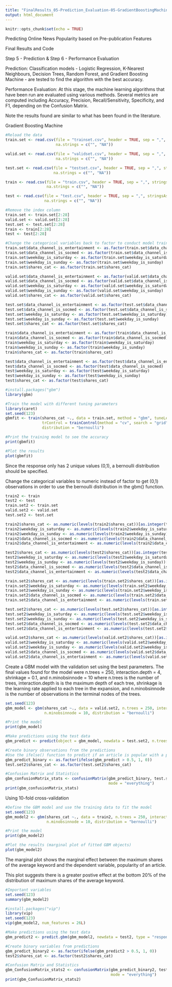 ```yaml
---
title: "FinalResults_05-Prediction_Evaluation-05-GradientBoostingMachine"
output: html_document
---
```


```r
knitr::opts_chunk$set(echo = TRUE)
```

Predicting Online News Popularity based on Pre-publication Features

Final Results and Code


Step 5 - Prediction & Step 6 - Performance Evaluation

Prediction: Classification models - Logistic Regression, K-Nearest Neighbours, Decision Trees, Random Forest, and Gradient Boosting Machine - are tested to find
the algorithm with the best accuracy. 

Performance Evaluation: At this stage, the machine learning algorithms that have been run are evaluated using various methods. Several metrics are computed
including Accuracy, Precision, Recall/Sensitivity, Specificity, and F1, depending on the Confusion Matrix. 

Note the results found are similar to what has been found in the literature.


Gradient Boosting Machine

```r
#Reload the data
train.set <- read.csv(file = "trainset.csv", header = TRUE, sep = ",", stringsAsFactors = FALSE, 
                      na.strings = c("", "NA"))

valid.set <- read.csv(file = "validset.csv", header = TRUE, sep = ",", stringsAsFactors = FALSE, 
                      na.strings = c("", "NA"))

test.set <- read.csv(file = "testset.csv", header = TRUE, sep = ",", stringsAsFactors = FALSE, 
                     na.strings = c("", "NA"))

train <- read.csv(file = "train.csv", header = TRUE, sep = ",", stringsAsFactors = FALSE, 
                  na.strings = c("", "NA"))

test <- read.csv(file = "test.csv", header = TRUE, sep = ",", stringsAsFactors = FALSE, 
                 na.strings = c("", "NA"))

#Remove the index column
train.set <- train.set[2:28]
valid.set <- valid.set[2:28]
test.set <- test.set[2:28]
train <- train[2:28]
test <- test[2:28]
```

```r
#Change the categorical variables back to factor to conduct model training and testing
train.set$data_channel_is_entertainment <- as.factor(train.set$data_channel_is_entertainment)
train.set$data_channel_is_socmed <- as.factor(train.set$data_channel_is_socmed)
train.set$weekday_is_saturday <- as.factor(train.set$weekday_is_saturday)
train.set$weekday_is_sunday <- as.factor(train.set$weekday_is_sunday)
train.set$shares_cat <- as.factor(train.set$shares_cat)

valid.set$data_channel_is_entertainment <- as.factor(valid.set$data_channel_is_entertainment)
valid.set$data_channel_is_socmed <- as.factor(valid.set$data_channel_is_socmed)
valid.set$weekday_is_saturday <- as.factor(valid.set$weekday_is_saturday)
valid.set$weekday_is_sunday <- as.factor(valid.set$weekday_is_sunday)
valid.set$shares_cat <- as.factor(valid.set$shares_cat)

test.set$data_channel_is_entertainment <- as.factor(test.set$data_channel_is_entertainment)
test.set$data_channel_is_socmed <- as.factor(test.set$data_channel_is_socmed)
test.set$weekday_is_saturday <- as.factor(test.set$weekday_is_saturday)
test.set$weekday_is_sunday <- as.factor(test.set$weekday_is_sunday)
test.set$shares_cat <- as.factor(test.set$shares_cat)

train$data_channel_is_entertainment <- as.factor(train$data_channel_is_entertainment)
train$data_channel_is_socmed <- as.factor(train$data_channel_is_socmed)
train$weekday_is_saturday <- as.factor(train$weekday_is_saturday)
train$weekday_is_sunday <- as.factor(train$weekday_is_sunday)
train$shares_cat <- as.factor(train$shares_cat)

test$data_channel_is_entertainment <- as.factor(test$data_channel_is_entertainment)
test$data_channel_is_socmed <- as.factor(test$data_channel_is_socmed)
test$weekday_is_saturday <- as.factor(test$weekday_is_saturday)
test$weekday_is_sunday <- as.factor(test$weekday_is_sunday)
test$shares_cat <- as.factor(test$shares_cat)
```

```r
#install.packages("gbm")
library(gbm)

#Train the model with different tuning parameters
library(caret)
set.seed(123)
gbmfit <- train(shares_cat ~., data = train.set, method = "gbm", tuneLength = 5, 
                trControl = trainControl(method = "cv", search = "grid"), verbose = FALSE, 
                distribution = "bernoulli")

#Print the training model to see the accuracy
print(gbmfit)
```

```r
#Plot the results
plot(gbmfit)
```

Since the response only has 2 unique values (0,1), a bernoulli distribution should be specified.

Change the categorical variables to numeric instead of factor to get (0,1) observations in order to use the bernoulli distribution in the gbm() function.

```r
train2 <- train
test2 <- test
train.set2 <- train.set
valid.set2 <- valid.set
test.set2 <- test.set

train2$shares_cat <- as.numeric(levels(train2$shares_cat))[as.integer(train2$shares_cat)]
train2$weekday_is_saturday <- as.numeric(levels(train2$weekday_is_saturday))[as.integer(train2$weekday_is_saturday)]
train2$weekday_is_sunday <- as.numeric(levels(train2$weekday_is_sunday))[as.integer(train2$weekday_is_sunday)]
train2$data_channel_is_socmed <- as.numeric(levels(train2$data_channel_is_socmed))[as.integer(train2$data_channel_is_socmed)]
train2$data_channel_is_entertainment <- as.numeric(levels(train2$data_channel_is_entertainment))[as.integer(train2$data_channel_is_entertainment)]

test2$shares_cat <- as.numeric(levels(test2$shares_cat))[as.integer(test2$shares_cat)]
test2$weekday_is_saturday <- as.numeric(levels(test2$weekday_is_saturday))[as.integer(test2$weekday_is_saturday)]
test2$weekday_is_sunday <- as.numeric(levels(test2$weekday_is_sunday))[as.integer(test2$weekday_is_sunday)]
test2$data_channel_is_socmed <- as.numeric(levels(test2$data_channel_is_socmed))[as.integer(test2$data_channel_is_socmed)]
test2$data_channel_is_entertainment <- as.numeric(levels(test2$data_channel_is_entertainment))[as.integer(test2$data_channel_is_entertainment)]

train.set2$shares_cat <- as.numeric(levels(train.set2$shares_cat))[as.integer(train.set2$shares_cat)]
train.set2$weekday_is_saturday <- as.numeric(levels(train.set2$weekday_is_saturday))[as.integer(train.set2$weekday_is_saturday)]
train.set2$weekday_is_sunday <- as.numeric(levels(train.set2$weekday_is_sunday))[as.integer(train.set2$weekday_is_sunday)]
train.set2$data_channel_is_socmed <- as.numeric(levels(train.set2$data_channel_is_socmed))[as.integer(train.set2$data_channel_is_socmed)]
train.set2$data_channel_is_entertainment <- as.numeric(levels(train.set2$data_channel_is_entertainment))[as.integer(train.set2$data_channel_is_entertainment)]

test.set2$shares_cat <- as.numeric(levels(test.set2$shares_cat))[as.integer(test.set2$shares_cat)]
test.set2$weekday_is_saturday <- as.numeric(levels(test.set2$weekday_is_saturday))[as.integer(test.set2$weekday_is_saturday)]
test.set2$weekday_is_sunday <- as.numeric(levels(test.set2$weekday_is_sunday))[as.integer(test.set2$weekday_is_sunday)]
test.set2$data_channel_is_socmed <- as.numeric(levels(test.set2$data_channel_is_socmed))[as.integer(test.set2$data_channel_is_socmed)]
test.set2$data_channel_is_entertainment <- as.numeric(levels(test.set2$data_channel_is_entertainment))[as.integer(test.set2$data_channel_is_entertainment)]

valid.set2$shares_cat <- as.numeric(levels(valid.set2$shares_cat))[as.integer(valid.set2$shares_cat)]
valid.set2$weekday_is_saturday <- as.numeric(levels(valid.set2$weekday_is_saturday))[as.integer(valid.set2$weekday_is_saturday)]
valid.set2$weekday_is_sunday <- as.numeric(levels(valid.set2$weekday_is_sunday))[as.integer(valid.set2$weekday_is_sunday)]
valid.set2$data_channel_is_socmed <- as.numeric(levels(valid.set2$data_channel_is_socmed))[as.integer(valid.set2$data_channel_is_socmed)]
valid.set2$data_channel_is_entertainment <- as.numeric(levels(valid.set2$data_channel_is_entertainment))[as.integer(valid.set2$data_channel_is_entertainment)]
```

Create a GBM model with the validation set using the best parameters. The final values found for the model were n.trees = 250, interaction.depth = 4, shrinkage =
0.1, and n.minobsinnode = 10 where n.trees is the number of trees, interaction.depth is is the maximum depth of each tree, shrinkage is the learning rate applied
to each tree in the expansion, and n.minobsinnode is the number of observations in the terminal nodes of the trees.

```r
set.seed(123)
gbm_model <- gbm(shares_cat ~., data = valid.set2, n.trees = 250, interaction.depth = 4, shrinkage = 0.1, 
                 n.minobsinnode = 10, distribution = "bernoulli")

#Print the model
print(gbm_model)
```

```r
#Make predictions using the test data
gbm_predict <- predict(object = gbm_model, newdata = test.set2, n.trees = 250, type = "response")

#Create binary observations from the predictions
#Use the ifelse() function to predict if an article is popular with a percentage/probability greater than 50%
gbm_predict_binary <- as.factor(ifelse(gbm_predict > 0.5, 1, 0))
test.set2$shares_cat <- as.factor(test.set2$shares_cat)

#Confusion Matrix and Statistics
gbm_confusionMatrix_stats <- confusionMatrix(gbm_predict_binary, test.set2$shares_cat, positive = "1", 
                                             mode = "everything")
print(gbm_confusionMatrix_stats)
```


Using 10-fold cross-validation

```r
#Define the GBM model and use the training data to fit the model
set.seed(123)
gbm_model2 <- gbm(shares_cat ~., data = train2, n.trees = 250, interaction.depth = 4, shrinkage = 0.1, 
                  n.minobsinnode = 10, distribution = "bernoulli")

#Print the model
print(gbm_model2)
```

```r
#Plot the results (marginal plot of fitted GBM objects)
plot(gbm_model2)
```

The marginal plot shows the marginal effect between the maximum shares of the average keyword and the dependent
variable, popularity of an article.

This plot suggests there is a greater postive effect at the bottom 20% of the distribution of maximum shares of the average keyword.

```r
#Important variables
set.seed(123)
summary(gbm_model2)
```

```r
#install.packages("vip")
library(vip)
set.seed(123)
vip(gbm_model2, num_features = 26L)
```

```r
#Make predictions using the test data
gbm_predict2 <- predict.gbm(gbm_model2, newdata = test2, type = "response", n.trees = 250)

#Create binary variables from predictions
gbm_predict_binary2 <- as.factor(ifelse(gbm_predict2 > 0.5, 1, 0))
test2$shares_cat <- as.factor(test2$shares_cat)

#Confusion Matrix and Statistics
gbm_ConfusionMatrix_stats2 <- confusionMatrix(gbm_predict_binary2, test2$shares_cat, positive = "1", 
                                              mode = "everything")
print(gbm_ConfusionMatrix_stats2)
```
